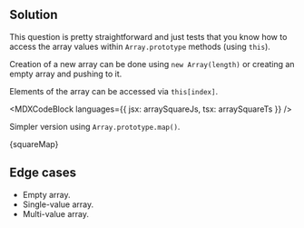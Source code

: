 

## Solution

This question is pretty straightforward and just tests that you know how to access the array values within `Array.prototype` methods (using `this`).

Creation of a new array can be done using `new Array(length)` or creating an empty array and pushing to it.

Elements of the array can be accessed via `this[index]`.

<MDXCodeBlock languages={{ jsx: arraySquareJs, tsx: arraySquareTs }} />

Simpler version using `Array.prototype.map()`.

<MDXCodeBlock>{squareMap}</MDXCodeBlock>

## Edge cases

- Empty array.
- Single-value array.
- Multi-value array.
